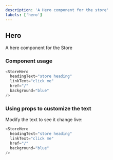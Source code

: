 ```yaml
---
description: 'A Hero component for the store'
labels: ['hero']
---
```



## Hero

A here component for the Store

### Component usage

```js
<StoreHero
  headingText="store heading"
  linkText="click me"
  href="/"
  background="blue"
/>
```

### Using props to customize the text

Modify the text to see it change live:

```js live
<StoreHero
  headingText="store heading"
  linkText="click me"
  href="/"
  background="blue"
/>
```
